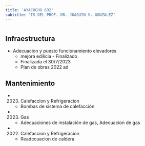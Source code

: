 ```yaml
---
title: 'AYACUCHO 632'
subtitle: 'IS DEL PROF. DR. JOAQUIN V. GONZALEZ'
---
```


#
## Infraestructura

* Adecuacion y puesto funcionamiento elevadores 
    + mejora edilicia - Finalizado 
    + Finalizada el 30/7/2023 
    + Plan de obras 2022 ad 






## Mantenimiento

*  (2023) Calefaccion y Refrigeracion 
    + Bombas de sistema de calefacción

*  (2023) Gas 
    + Adecuaciones de instalación de gas, Adecuacion de gas

*  (2022) Calefaccion y Refrigeracion 
    + Readecuacion de caldera



